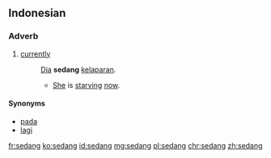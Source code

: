 ==Indonesian==

===Adverb===
{{head|id|adverb}}

# [[currently]]
#: [[dia|Dia]] '''sedang''' [[lapar|kelaparan]].
#:* [[she|She]] is [[starve|starving]] [[now]].

====Synonyms====
* [[pada]]
* [[lagi]]

[[fr:sedang]]
[[ko:sedang]]
[[id:sedang]]
[[mg:sedang]]
[[pl:sedang]]
[[chr:sedang]]
[[zh:sedang]]